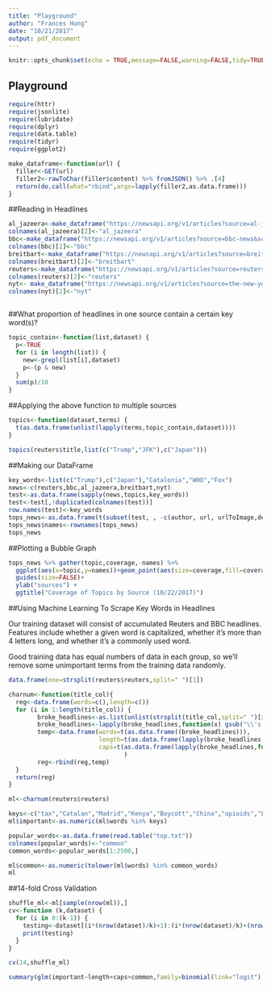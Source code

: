 ```yaml
---
title: "Playground"
author: "Frances Hung"
date: "10/21/2017"
output: pdf_document
---
```


```r
knitr::opts_chunk$set(echo = TRUE,message=FALSE,warning=FALSE,tidy=TRUE)
```

## Playground


```r
require(httr)
require(jsonlite)
require(lubridate)
require(dplyr)
require(data.table)
require(tidyr)
require(ggplot2)
```


```r
make_dataframe<-function(url) {
  filler<-GET(url)
  filler2<-rawToChar(filler$content) %>% fromJSON() %>% .[4]   
  return(do.call(what="rbind",args=lapply(filler2,as.data.frame)))
}
```

##Reading in Headlines
```r
al_jazeera<-make_dataframe("https://newsapi.org/v1/articles?source=al-jazeera-english&sortBy=top&apiKey=990d579b0b444038904c73627b57c5ff")
colnames(al_jazeera)[2]<-"al_jazeera"
bbc<-make_dataframe("https://newsapi.org/v1/articles?source=bbc-news&sortBy=top&apiKey=990d579b0b444038904c73627b57c5ff")
colnames(bbc)[2]<-"bbc"
breitbart<-make_dataframe("https://newsapi.org/v1/articles?source=breitbart-news&sortBy=top&apiKey=990d579b0b444038904c73627b57c5ff")
colnames(breitbart)[2]<-"breitbart"
reuters<-make_dataframe("https://newsapi.org/v1/articles?source=reuters&sortBy=top&apiKey=990d579b0b444038904c73627b57c5ff")
colnames(reuters)[2]<-"reuters"
nyt<- make_dataframe("https://newsapi.org/v1/articles?source=the-new-york-times&sortBy=top&apiKey=990d579b0b444038904c73627b57c5ff")
colnames(nyt)[2]<-"nyt"



```

##What proportion of headlines in one source contain a certain key word(s)?
```r
topic_contain<-function(list,dataset) {
  p<-TRUE
  for (i in length(list)) {
    new<-grepl(list[i],dataset)
    p<-(p & new)
  }
  sum(p)/10
}
```


##Applying the above function to multiple sources
```r
topics<-function(dataset,terms) {
  t(as.data.frame(unlist(lapply(terms,topic_contain,dataset))))
}
```

```r
topics(reuters$title,list(c("Trump","JFK"),c("Japan")))
```

##Making our DataFrame
```r
key_words<-list(c("Trump"),c("Japan"),"Catalonia","WHO","Fox")
news<-c(reuters,bbc,al_jazeera,breitbart,nyt)
test<-as.data.frame(sapply(news,topics,key_words))
test<-test[,!duplicated(colnames(test))]
row.names(test)<-key_words
tops_news<-as.data.frame(t(subset(test, , -c(author, url, urlToImage,description,publishedAt))))
tops_news$names<-rownames(tops_news)
tops_news
```

##Plotting a Bubble Graph
```r
tops_news %>% gather(topic,coverage,-names) %>%
  ggplot(aes(x=topic,y=names))+geom_point(aes(size=coverage,fill=coverage),shape=21)+
  guides(size=FALSE)+
  ylab("sources") +
  ggtitle("Coverage of Topics by Source (10/22/2017)")
```

##Using Machine Learning To Scrape Key Words in Headlines

Our training dataset will consist of accumulated Reuters and BBC headlines. Features include whether a given word is capitalized, whether it's more than 4 letters long, and whether it's a commonly used word.

Good training data has equal numbers of data in each group, so we'll remove some unimportant terms from the training data randomly.
```r
data.frame(one=strsplit(reuters$reuters,split=" ")[1])

charnum<-function(title_col){
  reg<-data.frame(words=c(),length=c())
  for (i in 1:length(title_col)) {
        broke_headlines<-as.list(unlist(strsplit(title_col,split=" ")[i]))
        broke_headlines<-lapply(broke_headlines,function(x) gsub("\\'s|[^[:alnum:][:space:]]","",x))
        temp<-data.frame(words=t(as.data.frame((broke_headlines))),
                         length=t(as.data.frame(lapply(broke_headlines, function(x) as.numeric(nchar(x)>=5)))),
                         caps=t(as.data.frame(lapply(broke_headlines,function(x) as.numeric(substr(x,1,1)==toupper(substr(x,1,1))))))
                                )
        reg<-rbind(reg,temp)
  }
  return(reg)
}

ml<-charnum(reuters$reuters) 

keys<-c("tax","Catalan","Madrid","Kenya","Boycott","China","opioids","Fed","Obamacare","Tesla","Twitter")
ml$important<-as.numeric(ml$words %in% keys) 

```

```r
popular_words<-as.data.frame(read.table("top.txt"))
colnames(popular_words)<-"common"
common_words<-popular_words[1:2500,]
```

```r
ml$common<-as.numeric(tolower(ml$words) %in% common_words)
ml
```


##14-fold Cross Validation
```r
shuffle_ml<-ml[sample(nrow(ml)),]
cv<-function (k,dataset) {
  for (i in 0:(k-1)) {
    testing<-dataset[(i*(nrow(dataset)/k)+1):(i*(nrow(dataset)/k)+(nrow(dataset)/k)),]
    print(testing)
  }
}

cv(14,shuffle_ml)
```

```r
summary(glm(important~length+caps+common,family=binomial(link="logit"),data=ml))
```


